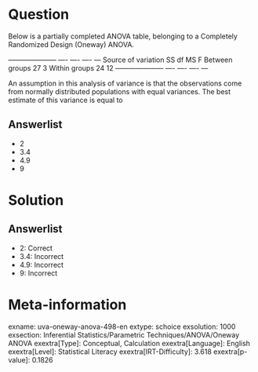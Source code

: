 Question
========

Below is a partially completed ANOVA table, belonging to a Completely Randomized Design (Oneway) ANOVA.

  --------------------- ---- ---- ---- --- Source of variation SS df MS F Between groups 27 3 Within groups 24 12 --------------------- ---- ---- ---- ---

An assumption in this analysis of variance is that the observations come from normally distributed populations with equal variances. The best estimate of this variance is equal to

Answerlist
----------

* 2
* 3.4
* 4.9
* 9

Solution
========

Answerlist
----------

* 2: Correct
* 3.4: Incorrect
* 4.9: Incorrect
* 9: Incorrect

Meta-information
================
exname: uva-oneway-anova-498-en
extype: schoice
exsolution: 1000
exsection: Inferential Statistics/Parametric Techniques/ANOVA/Oneway ANOVA
exextra[Type]: Conceptual, Calculation
exextra[Language]: English
exextra[Level]: Statistical Literacy
exextra[IRT-Difficulty]: 3.618
exextra[p-value]: 0.1826
